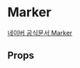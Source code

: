 
# Marker

[네이버 공식문서 Marker](https://navermaps.github.io/maps.js.ncp/docs/naver.maps.Marker.html)

## Props

<Props of={Marker} />